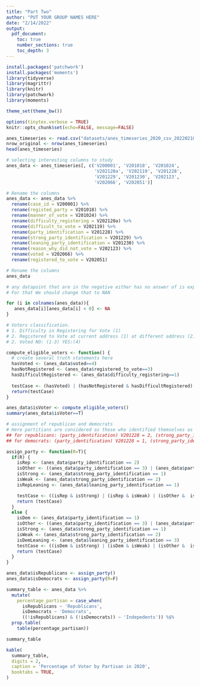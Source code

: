 ```yaml
---
title: "Part Two"
author: "PUT YOUR GROUP NAMES HERE"
date: "2/14/2022"
output:
  pdf_document:
    toc: true
    number_sections: true
    toc_depth: 3
---
```


\newpage
\setcounter{page}{1}

```r
install.packages('patchwork')
install.packages('moments')
library(tidyverse) 
library(magrittr)
library(knitr)
library(patchwork)
library(moments)

theme_set(theme_bw())

options(tinytex.verbose = TRUE)
knitr::opts_chunk$set(echo=FALSE, message=FALSE)

```

```r
anes_timeseries <- read.csv("datasets/anes_timeseries_2020_csv_20220210.csv")
nrow_original <- nrow(anes_timeseries)
head(anes_timeseries)
```


```r
# selecting interesting columns to study
anes_data <- anes_timeseries[, c('V200001', 'V201018', 'V201024', 
                                 'V202120a', 'V202119', 'V201228', 
                                 'V201229', 'V201230', 'V202123', 
                                 'V202066', 'V202051')]

# Rename the columns
anes_data <- anes_data %>%
  rename(case_id = V200001) %>%
  rename(registed_party = V201018) %>%
  rename(manner_of_vote = V201024) %>%
  rename(difficulty_registering = V202120a) %>%
  rename(difficult_to_vote = V202119) %>%
  rename(party_identification = V201228) %>%
  rename(strong_party_identification = V201229) %>%
  rename(leaning_party_identification = V201230) %>%
  rename(reason_why_did_not_vote = V202123) %>%
  rename(voted = V202066) %>%
  rename(registered_to_vote = V202051)

# Rename the columns
anes_data
```
```r
# any datapoint that are in the negative either has no answer of is experiencing technical difficulties. 
# For that We should change that to NAN

for (i in colnames(anes_data)){
   anes_data[i][anes_data[i] < 0] <- NA
}

```

```r
# Voters classification. 
# 1. Difficulty in Registering for Vote (1)
# 2. Registered to Vote at current address (1) at different address (2) not registered (3)
# 2. Voted NO: (1-3) YES:(4)

compute_eligible_voters <- function() {
  # create several truth statements here
  hasVoted <- (anes_data$voted==4)
  hasNotRegistered <- (anes_data$registered_to_vote==3)
  hasDifficultRegistered <- (anes_data$difficulty_registering==1)
  
  testCase <- (hasVoted) | (hasNotRegistered & hasDifficultRegistered)
  return(testCase)
}

anes_data$isVoter <- compute_eligible_voters()
summary(anes_data$isVoter==T)
```


```r
# assignment of republican and democrats
# Here partitians are considered as those who identified themselves as strong, weak and leaning toward that party
## for republicans: (party_identification) V201228 = 2, (strong_party_identification) V201229 = 1,2 (leaning) V201230 = 1
## for democrats: (party_identification) V201228 = 1, (strong_party_identification)V201229 = 1,2 (leaning)  V201230 = 3

assign_party <- function(R=T){
  if(R) {
    isRep <- (anes_data$party_identification == 2)
    isOther <- ((anes_data$party_identification == 3) | (anes_data$party_identification == 5))
    isStrong <- (anes_data$strong_party_identification == 1)
    isWeak <- (anes_data$strong_party_identification == 2)
    isRepLeaning <- (anes_data$leaning_party_identification == 1)

    testCase <- ((isRep & isStrong) | (isRep & isWeak) | (isOther &  isRepLeaning))
    return (testCase)
  }
  else {
    isDem <- (anes_data$party_identification == 1)
    isOther <- ((anes_data$party_identification == 3) | (anes_data$party_identification == 5))
    isStrong <- (anes_data$strong_party_identification == 1)
    isWeak <- (anes_data$strong_party_identification == 2)
    isDemLeaning <- (anes_data$leaning_party_identification == 3)
    testCase <- ((isDem & isStrong) | (isDem & isWeak) | (isOther &  isDemLeaning))
    return (testCase)
  }
}

anes_data$isRepublicans <- assign_party()
anes_data$isDemocrats <- assign_party(R=F)

```

```r
summary_table <- anes_data %>% 
  mutate(
    percentage_partisan = case_when(
      isRepublicans ~ 'Republicans',
      isDemocrats ~ 'Democrats', 
      ((!isRepublicans) & (!isDemocrats)) ~ 'Indepedents')) %$% 
  prop.table(
    table(percentage_partisan))

summary_table
```


```r
kable(
  summary_table,
  digits = 2,
  caption = 'Percentage of Voter by Partisan in 2020', 
  booktabs = TRUE, 
)
```

